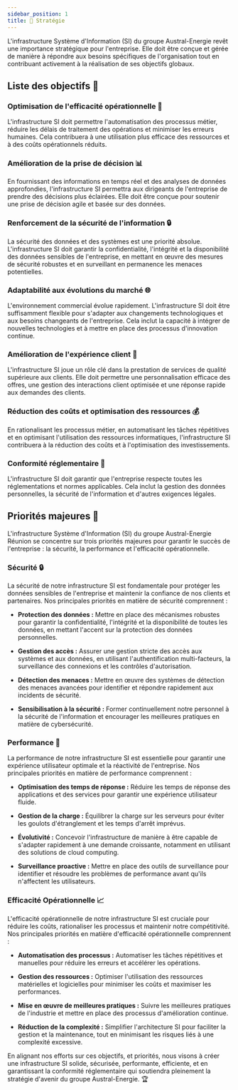 ```yaml
---
sidebar_position: 1
title: 🚀 Stratégie
---
```


L'infrastructure Système d'Information (SI) du groupe Austral-Energie revêt une importance stratégique pour l'entreprise. Elle doit être conçue et gérée de manière à répondre aux besoins spécifiques de l'organisation tout en contribuant activement à la réalisation de ses objectifs globaux.

## Liste des objectifs 🎯

### Optimisation de l'efficacité opérationnelle 🔄

L'infrastructure SI doit permettre l'automatisation des processus métier, réduire les délais de traitement des opérations et minimiser les erreurs humaines. Cela contribuera à une utilisation plus efficace des ressources et à des coûts opérationnels réduits.

### Amélioration de la prise de décision 📊

En fournissant des informations en temps réel et des analyses de données approfondies, l'infrastructure SI permettra aux dirigeants de l'entreprise de prendre des décisions plus éclairées. Elle doit être conçue pour soutenir une prise de décision agile et basée sur des données.

### Renforcement de la sécurité de l'information 🔒

La sécurité des données et des systèmes est une priorité absolue. L'infrastructure SI doit garantir la confidentialité, l'intégrité et la disponibilité des données sensibles de l'entreprise, en mettant en œuvre des mesures de sécurité robustes et en surveillant en permanence les menaces potentielles.

### Adaptabilité aux évolutions du marché 🌐

L'environnement commercial évolue rapidement. L'infrastructure SI doit être suffisamment flexible pour s'adapter aux changements technologiques et aux besoins changeants de l'entreprise. Cela inclut la capacité à intégrer de nouvelles technologies et à mettre en place des processus d'innovation continue.

### Amélioration de l'expérience client 👥

L'infrastructure SI joue un rôle clé dans la prestation de services de qualité supérieure aux clients. Elle doit permettre une personnalisation efficace des offres, une gestion des interactions client optimisée et une réponse rapide aux demandes des clients.

### Réduction des coûts et optimisation des ressources 💰

En rationalisant les processus métier, en automatisant les tâches répétitives et en optimisant l'utilisation des ressources informatiques, l'infrastructure SI contribuera à la réduction des coûts et à l'optimisation des investissements.

### Conformité réglementaire 📜

L'infrastructure SI doit garantir que l'entreprise respecte toutes les réglementations et normes applicables. Cela inclut la gestion des données personnelles, la sécurité de l'information et d'autres exigences légales.

## Priorités majeures 🎯

L'infrastructure Système d'Information (SI) du groupe Austral-Energie Réunion se concentre sur trois priorités majeures pour garantir le succès de l'entreprise : la sécurité, la performance et l'efficacité opérationnelle.

### Sécurité 🔒

La sécurité de notre infrastructure SI est fondamentale pour protéger les données sensibles de l'entreprise et maintenir la confiance de nos clients et partenaires. Nos principales priorités en matière de sécurité comprennent :

- **Protection des données :** Mettre en place des mécanismes robustes pour garantir la confidentialité, l'intégrité et la disponibilité de toutes les données, en mettant l'accent sur la protection des données personnelles.

- **Gestion des accès :** Assurer une gestion stricte des accès aux systèmes et aux données, en utilisant l'authentification multi-facteurs, la surveillance des connexions et les contrôles d'autorisation.

- **Détection des menaces :** Mettre en œuvre des systèmes de détection des menaces avancées pour identifier et répondre rapidement aux incidents de sécurité.

- **Sensibilisation à la sécurité :** Former continuellement notre personnel à la sécurité de l'information et encourager les meilleures pratiques en matière de cybersécurité.

### Performance 🚀

La performance de notre infrastructure SI est essentielle pour garantir une expérience utilisateur optimale et la réactivité de l'entreprise. Nos principales priorités en matière de performance comprennent :

- **Optimisation des temps de réponse :** Réduire les temps de réponse des applications et des services pour garantir une expérience utilisateur fluide.

- **Gestion de la charge :** Équilibrer la charge sur les serveurs pour éviter les goulots d'étranglement et les temps d'arrêt imprévus.

- **Évolutivité :** Concevoir l'infrastructure de manière à être capable de s'adapter rapidement à une demande croissante, notamment en utilisant des solutions de cloud computing.

- **Surveillance proactive :** Mettre en place des outils de surveillance pour identifier et résoudre les problèmes de performance avant qu'ils n'affectent les utilisateurs.

### Efficacité Opérationnelle 📈

L'efficacité opérationnelle de notre infrastructure SI est cruciale pour réduire les coûts, rationaliser les processus et maintenir notre compétitivité. Nos principales priorités en matière d'efficacité opérationnelle comprennent :

- **Automatisation des processus :** Automatiser les tâches répétitives et manuelles pour réduire les erreurs et accélérer les opérations.

- **Gestion des ressources :** Optimiser l'utilisation des ressources matérielles et logicielles pour minimiser les coûts et maximiser les performances.

- **Mise en œuvre de meilleures pratiques :** Suivre les meilleures pratiques de l'industrie et mettre en place des processus d'amélioration continue.

- **Réduction de la complexité :** Simplifier l'architecture SI pour faciliter la gestion et la maintenance, tout en minimisant les risques liés à une complexité excessive.

En alignant nos efforts sur ces objectifs, et priorités, nous visons à créer une infrastructure SI solide, sécurisée, performante, efficiente, et en garantissant la conformité réglementaire qui soutiendra pleinement la stratégie d'avenir du groupe Austral-Energie. 🏆